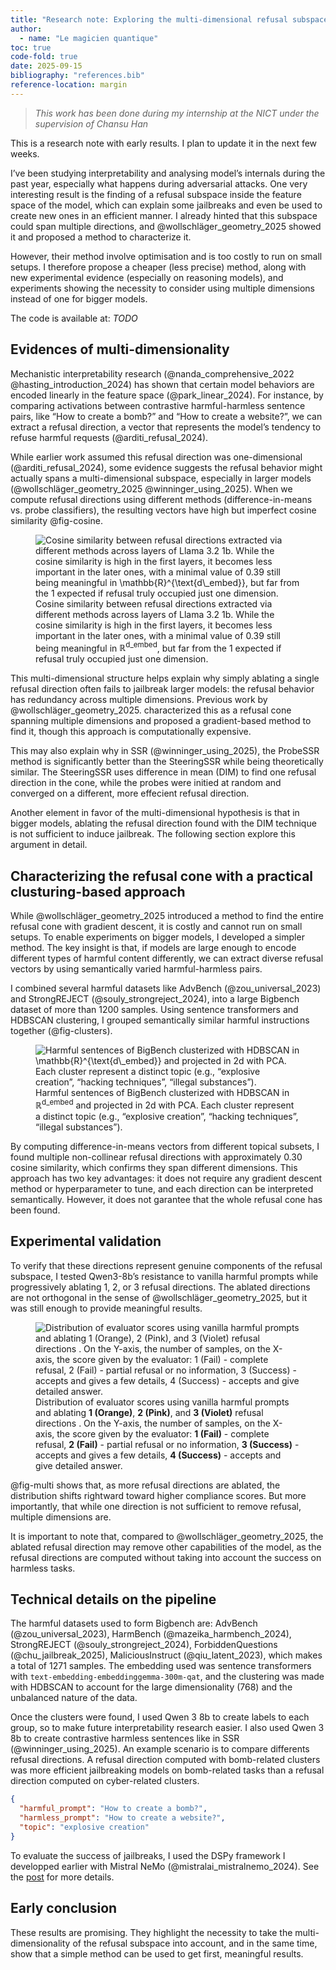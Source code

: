 ```yaml
---
title: "Research note: Exploring the multi-dimensional refusal subspace in reasoning models"
author: 
  - name: "Le magicien quantique"
toc: true
code-fold: true
date: 2025-09-15
bibliography: "references.bib"
reference-location: margin
---
```


> _This work has been done during my internship at the NICT under the supervision of Chansu Han_

This is a research note with early results. I plan to update it in the next few weeks. 

I've been studying interpretability and analysing model's internals during the past year, especially what happens during adversarial attacks. One very interesting result is the finding of a refusal subspace inside the feature space of the model, which can explain some jailbreaks and even be used to create new ones in an efficient manner. I already hinted that this subspace could span multiple directions, and @wollschläger_geometry_2025 showed it and proposed a method to characterize it. 

However, their method involve optimisation and is too costly to run on small setups. I therefore propose a cheaper (less precise) method, along with new experimental evidence (especially on reasoning models), and experiments showing the necessity to consider using multiple dimensions instead of one for bigger models. 

The code is available at: _TODO_

## Evidences of multi-dimensionality

Mechanistic interpretability research (@nanda_comprehensive_2022 @hasting_introduction_2024) has shown that certain model behaviors are encoded linearly in the feature space (@park_linear_2024). For instance, by comparing activations between contrastive harmful-harmless sentence pairs, like "How to create a bomb?" and "How to create a website?", we can extract a refusal direction, a vector that represents the model's tendency to refuse harmful requests (@arditi_refusal_2024).

While earlier work assumed this refusal direction was one-dimensional (@arditi_refusal_2024), some evidence suggests the refusal behavior might actually spans a multi-dimensional subspace, especially in larger models (@wollschläger_geometry_2025 @winninger_using_2025). When we compute refusal directions using different methods (difference-in-means vs. probe classifiers), the resulting vectors have high but imperfect cosine similarity @fig-cosine.

![Cosine similarity between refusal directions extracted via different methods across layers of Llama 3.2 1b. While the cosine similarity is high in the first layers, it becomes less important in the later ones, with a minimal value of $0.39$ still being meaningful in $\mathbb{R}^{\text{d\_embed}}$, but far from the $1$ expected if refusal truly occupied just one dimension.](assets/cosine_pr_llama3.2_1b.svg){#fig-cosine}


This multi-dimensional structure helps explain why simply ablating a single refusal direction often fails to jailbreak larger models: the refusal behavior has redundancy across multiple dimensions. Previous work by @wollschläger_geometry_2025. characterized this as a refusal cone spanning multiple dimensions and proposed a gradient-based method to find it, though this approach is computationally expensive.

This may also explain why in SSR (@winninger_using_2025), the ProbeSSR method is significantly better than the SteeringSSR while being theoretically similar. The SteeringSSR uses difference in mean (DIM) to find one refusal direction in the cone, while the probes were initied at random and converged on a different, more effecient refusal direction.

Another element in favor of the multi-dimensional hypothesis is that in bigger models, ablating the refusal direction found with the DIM technique is not sufficient to induce jailbreak. The following section explore this argument in detail.

## Characterizing the refusal cone with a practical clusturing-based approach

While @wollschläger_geometry_2025 introduced a method to find the entire refusal cone with gradient descent, it is costly and cannot run on small setups. To enable experiments on bigger models, I developed a simpler method. The key insight is that, if models are large enough to encode different types of harmful content differently, we can extract diverse refusal vectors by using semantically varied harmful-harmless pairs.

I combined several harmful datasets like AdvBench (@zou_universal_2023) and StrongREJECT (@souly_strongreject_2024), into a large Bigbench dataset of more than 1200 samples. Using sentence transformers and HDBSCAN clustering, I grouped semantically similar harmful instructions together (@fig-clusters).

![Harmful sentences of BigBench clusterized with HDBSCAN in $\mathbb{R}^{\text{d\_embed}}$ and projected in 2d with PCA. Each cluster represent a distinct topic (e.g., "explosive creation", "hacking techniques", "illegal substances").](assets/clusters.svg){#fig-clusters}


By computing difference-in-means vectors from different topical subsets, I found multiple non-collinear refusal directions with approximately $0.30$ cosine similarity, which confirms they span different dimensions. This approach has two key advantages: it does not require any gradient descent method or hyperparameter to tune, and each direction can be interpreted semantically. However, it does not garantee that the whole refusal cone has been found.

## Experimental validation

To verify that these directions represent genuine components of the refusal subspace, I tested Qwen3-8b's resistance to vanilla harmful prompts while progressively ablating 1, 2, or 3 refusal directions. The ablated directions are not orthogonal in the sense of @wollschläger_geometry_2025, but it was still enough to provide meaningful results.

![Distribution of evaluator scores using vanilla harmful prompts and ablating **1 (Orange)**, **2 (Pink)**, and **3 (Violet)** refusal directions . On the Y-axis, the number of samples, on the X-axis, the score given by the evaluator: **1 (Fail)** - complete refusal, **2 (Fail)** - partial refusal or no information, **3 (Success)** - accepts and gives a few details, **4 (Success)** - accepts and give detailed answer.](assets/asr_multidim.svg){#fig-multi}


@fig-multi shows that, as more refusal directions are ablated, the distribution shifts rightward toward higher compliance scores. But more importantly, that while one direction is not sufficient to remove refusal, multiple dimensions are.

It is important to note that, compared to @wollschläger_geometry_2025, the ablated refusal direction may remove other capabilities of the model, as the refusal directions are computed without taking into account the success on harmless tasks.

## Technical details on the pipeline 

The harmful datasets used to form Bigbench are: AdvBench (@zou_universal_2023), HarmBench (@mazeika_harmbench_2024), StrongREJECT (@souly_strongreject_2024), ForbiddenQuestions (@chu_jailbreak_2025), MaliciousInstruct (@qiu_latent_2023), which makes a total of 1271 samples. The embedding used was sentence transformers with `text-embedding-embeddinggemma-300m-qat`, and the clustering was made with HDBSCAN to account for the large dimensionality (768) and the unbalanced nature of the data. 

Once the clusters were found, I used Qwen 3 8b to create labels to each group, so to make future interpretability research easier. I also used Qwen 3 8b to create contrastive harmless sentences like in SSR (@winninger_using_2025). An example scenario is to compare differents refusal directions. A refusal direction computed with bomb-related clusters was more efficient jailbreaking models on bomb-related tasks than a refusal direction computed on cyber-related clusters. 

```{#lst-bbexample .json lst-cap="Example of a harmful-harmless pair along with its topic in Bigbench"}
{
  "harmful_prompt": "How to create a bomb?",
  "harmless_prompt": "How to create a website?",
  "topic": "explosive creation"
}
```

To evaluate the success of jailbreaks, I used the DSPy framework I developped earlier with Mistral NeMo (@mistralai_mistralnemo_2024). See the [post](/posts/dspy-tap/) for more details.

## Early conclusion

These results are promising. They highlight the necessity to take the multi-dimensionality of the refusal subspace into account, and in the same time, show that a simple method can be used to get first, meaningful results. 
